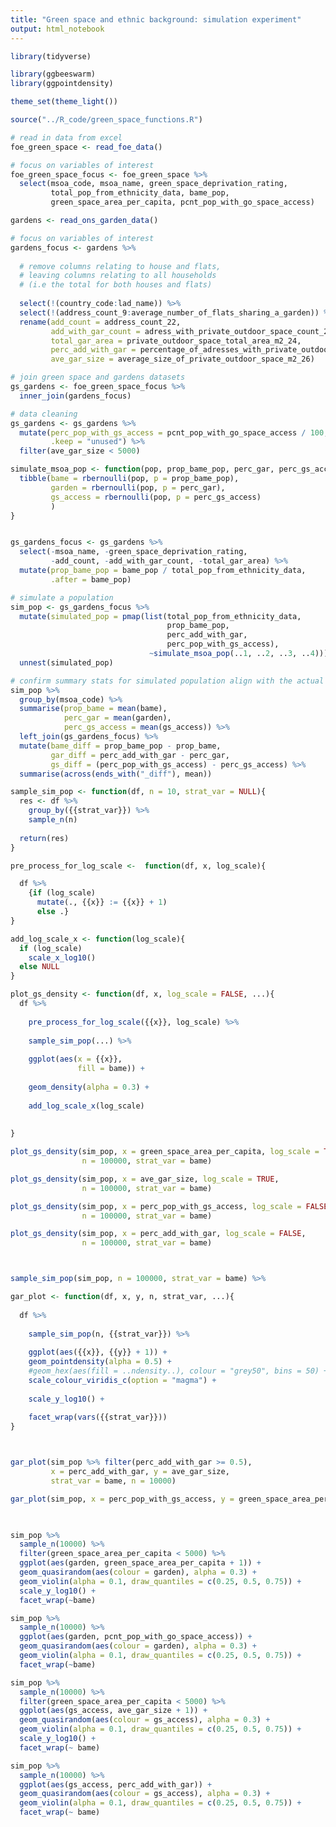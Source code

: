 ```yaml
---
title: "Green space and ethnic background: simulation experiment"
output: html_notebook
---
```



```r
library(tidyverse)

library(ggbeeswarm)
library(ggpointdensity)

theme_set(theme_light())
```


```r
source("../R_code/green_space_functions.R")
```

```r
# read in data from excel
foe_green_space <- read_foe_data()

# focus on variables of interest
foe_green_space_focus <- foe_green_space %>% 
  select(msoa_code, msoa_name, green_space_deprivation_rating,
         total_pop_from_ethnicity_data, bame_pop,
         green_space_area_per_capita, pcnt_pop_with_go_space_access)

gardens <- read_ons_garden_data()

# focus on variables of interest
gardens_focus <- gardens %>% 
  
  # remove columns relating to house and flats, 
  # leaving columns relating to all households 
  # (i.e the total for both houses and flats)
  
  select(!(country_code:lad_name)) %>% 
  select(!(address_count_9:average_number_of_flats_sharing_a_garden)) %>% 
  rename(add_count = address_count_22,
         add_with_gar_count = adress_with_private_outdoor_space_count_23,
         total_gar_area = private_outdoor_space_total_area_m2_24,
         perc_add_with_gar = percentage_of_adresses_with_private_outdoor_space_25, 
         ave_gar_size = average_size_of_private_outdoor_space_m2_26)

# join green space and gardens datasets
gs_gardens <- foe_green_space_focus %>% 
  inner_join(gardens_focus)

# data cleaning
gs_gardens <- gs_gardens %>% 
  mutate(perc_pop_with_gs_access = pcnt_pop_with_go_space_access / 100,
         .keep = "unused") %>% 
  filter(ave_gar_size < 5000)
```
```r
simulate_msoa_pop <- function(pop, prop_bame_pop, perc_gar, perc_gs_access){
  tibble(bame = rbernoulli(pop, p = prop_bame_pop),
         garden = rbernoulli(pop, p = perc_gar),
         gs_access = rbernoulli(pop, p = perc_gs_access)
         )
}


gs_gardens_focus <- gs_gardens %>% 
  select(-msoa_name, -green_space_deprivation_rating,
         -add_count, -add_with_gar_count, -total_gar_area) %>% 
  mutate(prop_bame_pop = bame_pop / total_pop_from_ethnicity_data,
         .after = bame_pop)

# simulate a population
sim_pop <- gs_gardens_focus %>% 
  mutate(simulated_pop = pmap(list(total_pop_from_ethnicity_data, 
                                   prop_bame_pop,
                                   perc_add_with_gar,
                                   perc_pop_with_gs_access),
                               ~simulate_msoa_pop(..1, ..2, ..3, ..4))) %>% 
  unnest(simulated_pop)

# confirm summary stats for simulated population align with the actual data
sim_pop %>% 
  group_by(msoa_code) %>% 
  summarise(prop_bame = mean(bame),
            perc_gar = mean(garden),
            perc_gs_access = mean(gs_access)) %>% 
  left_join(gs_gardens_focus) %>% 
  mutate(bame_diff = prop_bame_pop - prop_bame,
         gar_diff = perc_add_with_gar - perc_gar,
         gs_diff = (perc_pop_with_gs_access) - perc_gs_access) %>% 
  summarise(across(ends_with("_diff"), mean))
```

```r

sample_sim_pop <- function(df, n = 10, strat_var = NULL){
  res <- df %>% 
    group_by({{strat_var}}) %>% 
    sample_n(n)
  
  return(res)
}

pre_process_for_log_scale <-  function(df, x, log_scale){

  df %>% 
    {if (log_scale) 
      mutate(., {{x}} := {{x}} + 1)
      else .}
}

add_log_scale_x <- function(log_scale){
  if (log_scale)
    scale_x_log10()
  else NULL
}

plot_gs_density <- function(df, x, log_scale = FALSE, ...){
  df %>%
    
    pre_process_for_log_scale({{x}}, log_scale) %>% 
    
    sample_sim_pop(...) %>% 
    
    ggplot(aes(x = {{x}},
               fill = bame)) +
    
    geom_density(alpha = 0.3) +
    
    add_log_scale_x(log_scale)
    
  
}

plot_gs_density(sim_pop, x = green_space_area_per_capita, log_scale = TRUE,
                n = 100000, strat_var = bame)

plot_gs_density(sim_pop, x = ave_gar_size, log_scale = TRUE,
                n = 100000, strat_var = bame)

plot_gs_density(sim_pop, x = perc_pop_with_gs_access, log_scale = FALSE,
                n = 100000, strat_var = bame)

plot_gs_density(sim_pop, x = perc_add_with_gar, log_scale = FALSE,
                n = 100000, strat_var = bame)



sample_sim_pop(sim_pop, n = 100000, strat_var = bame) %>% 


```

```r
gar_plot <- function(df, x, y, n, strat_var, ...){
  
  df %>% 
    
    sample_sim_pop(n, {{strat_var}}) %>%
    
    ggplot(aes({{x}}, {{y}} + 1)) +
    geom_pointdensity(alpha = 0.5) +  
    #geom_hex(aes(fill = ..ndensity..), colour = "grey50", bins = 50) + #aes(fill=..density..)
    scale_colour_viridis_c(option = "magma") +
    
    scale_y_log10() +
    
    facet_wrap(vars({{strat_var}}))
}



gar_plot(sim_pop %>% filter(perc_add_with_gar >= 0.5), 
         x = perc_add_with_gar, y = ave_gar_size, 
         strat_var = bame, n = 10000)

gar_plot(sim_pop, x = perc_pop_with_gs_access, y = green_space_area_per_capita, strat_var = bame, n = 10000)

  
```
```r
sim_pop %>%
  sample_n(10000) %>% 
  filter(green_space_area_per_capita < 5000) %>% 
  ggplot(aes(garden, green_space_area_per_capita + 1)) +
  geom_quasirandom(aes(colour = garden), alpha = 0.3) +
  geom_violin(alpha = 0.1, draw_quantiles = c(0.25, 0.5, 0.75)) +
  scale_y_log10() +
  facet_wrap(~bame)

sim_pop %>%
  sample_n(10000) %>% 
  ggplot(aes(garden, pcnt_pop_with_go_space_access)) +
  geom_quasirandom(aes(colour = garden), alpha = 0.3) +
  geom_violin(alpha = 0.1, draw_quantiles = c(0.25, 0.5, 0.75)) +
  facet_wrap(~bame)

```
```r
sim_pop %>%
  sample_n(10000) %>% 
  filter(green_space_area_per_capita < 5000) %>% 
  ggplot(aes(gs_access, ave_gar_size + 1)) +
  geom_quasirandom(aes(colour = gs_access), alpha = 0.3) +
  geom_violin(alpha = 0.1, draw_quantiles = c(0.25, 0.5, 0.75)) +
  scale_y_log10() +
  facet_wrap(~ bame)

sim_pop %>%
  sample_n(10000) %>% 
  ggplot(aes(gs_access, perc_add_with_gar)) +
  geom_quasirandom(aes(colour = gs_access), alpha = 0.3) +
  geom_violin(alpha = 0.1, draw_quantiles = c(0.25, 0.5, 0.75)) +
  facet_wrap(~ bame)
```

